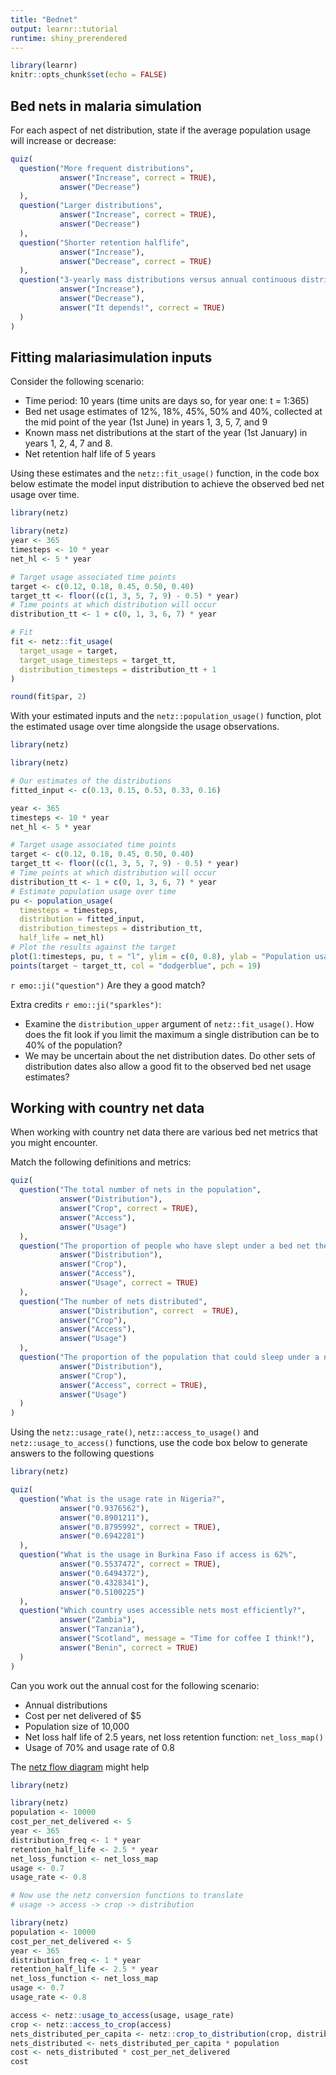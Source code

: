 ```yaml
---
title: "Bednet"
output: learnr::tutorial
runtime: shiny_prerendered
---
```


```r
library(learnr)
knitr::opts_chunk$set(echo = FALSE)
```

## Bed nets in malaria simulation

For each aspect of net distribution, state if the average population usage will increase or decrease:

```r
quiz(
  question("More frequent distributions",
           answer("Increase", correct = TRUE),
           answer("Decrease")
  ),
  question("Larger distributions",
           answer("Increase", correct = TRUE),
           answer("Decrease")
  ),
  question("Shorter retention halflife",
           answer("Increase"),
           answer("Decrease", correct = TRUE)
  ),
  question("3-yearly mass distributions versus annual continuous distribution",
           answer("Increase"),
           answer("Decrease"),
           answer("It depends!", correct = TRUE)
  )
)
```

## Fitting malariasimulation inputs

Consider the following scenario:

-   Time period: 10 years (time units are days so, for year one: t = 1:365)
-   Bed net usage estimates of 12%, 18%, 45%, 50% and 40%, collected at the mid point of the year (1st June) in years 1, 3, 5, 7, and 9
-   Known mass net distributions at the start of the year (1st January) in years 1, 2, 4, 7 and 8.
-   Net retention half life of 5 years

Using these estimates and the `netz::fit_usage()` function, in the code box below estimate the model input distribution to achieve the observed bed net usage over time.

```r
library(netz)

```

```r
library(netz)
year <- 365
timesteps <- 10 * year
net_hl <- 5 * year

# Target usage associated time points
target <- c(0.12, 0.18, 0.45, 0.50, 0.40)
target_tt <- floor((c(1, 3, 5, 7, 9) - 0.5) * year)
# Time points at which distribution will occur
distribution_tt <- 1 + c(0, 1, 3, 6, 7) * year

# Fit
fit <- netz::fit_usage(
  target_usage = target,
  target_usage_timesteps = target_tt,
  distribution_timesteps = distribution_tt + 1
)

round(fit$par, 2)
```

With your estimated inputs and the `netz::population_usage()` function, plot the estimated usage over time alongside the usage observations.

```r
library(netz)

```

```r
library(netz)

# Our estimates of the distributions
fitted_input <- c(0.13, 0.15, 0.53, 0.33, 0.16)

year <- 365
timesteps <- 10 * year
net_hl <- 5 * year

# Target usage associated time points
target <- c(0.12, 0.18, 0.45, 0.50, 0.40)
target_tt <- floor((c(1, 3, 5, 7, 9) - 0.5) * year)
# Time points at which distribution will occur
distribution_tt <- 1 + c(0, 1, 3, 6, 7) * year
# Estimate population usage over time
pu <- population_usage(
  timesteps = timesteps,
  distribution = fitted_input,
  distribution_timesteps = distribution_tt,
  half_life = net_hl)
# Plot the results against the target
plot(1:timesteps, pu, t = "l", ylim = c(0, 0.8), ylab = "Population usage", xlab = "Time")
points(target ~ target_tt, col = "dodgerblue", pch = 19)
```

`r emo::ji("question")` Are they a good match?

Extra credits `r emo::ji("sparkles")`:

-   Examine the `distribution_upper` argument of `netz::fit_usage()`. How does the fit look if you limit the maximum a single distribution can be to 40% of the population?
-   We may be uncertain about the net distribution dates. Do other sets of distribution dates also allow a good fit to the observed bed net usage estimates?

## Working with country net data

When working with country net data there are various bed net metrics that you might encounter.

Match the following definitions and metrics:

```r
quiz(
  question("The total number of nets in the population",
           answer("Distribution"),
           answer("Crop", correct = TRUE),
           answer("Access"),
           answer("Usage")
  ),
  question("The proportion of people who have slept under a bed net the previous night",
           answer("Distribution"),
           answer("Crop"),
           answer("Access"),
           answer("Usage", correct = TRUE)
  ),
  question("The number of nets distributed",
           answer("Distribution", correct  = TRUE),
           answer("Crop"),
           answer("Access"),
           answer("Usage")
  ),
  question("The proportion of the population that could sleep under a net",
           answer("Distribution"),
           answer("Crop"),
           answer("Access", correct = TRUE),
           answer("Usage")
  )
)
```

Using the `netz::usage_rate()`, `netz::access_to_usage()` and `netz::usage_to_access()` functions, use the code box below to generate answers to the following questions

```r
library(netz)

```

```r
quiz(
  question("What is the usage rate in Nigeria?",
           answer("0.9376562"),
           answer("0.8901211"),
           answer("0.8795992", correct = TRUE),
           answer("0.6942281")
  ),
  question("What is the usage in Burkina Faso if access is 62%",
           answer("0.5537472", correct = TRUE),
           answer("0.6494372"),
           answer("0.4328341"),
           answer("0.5100225")
  ),
  question("Which country uses accessible nets most efficiently?",
           answer("Zambia"),
           answer("Tanzania"),
           answer("Scotland", message = "Time for coffee I think!"),
           answer("Benin", correct = TRUE)
  )
)
```

Can you work out the annual cost for the following scenario:

-   Annual distributions
-   Cost per net delivered of \$5
-   Population size of 10,000
-   Net loss half life of 2.5 years, net loss retention function: `net_loss_map()`
-   Usage of 70% and usage rate of 0.8

The [netz flow diagram](https://mrc-ide.github.io/netz/) might help

```r
library(netz)

```

```r
library(netz)
population <- 10000
cost_per_net_delivered <- 5
year <- 365
distribution_freq <- 1 * year
retention_half_life <- 2.5 * year
net_loss_function <- net_loss_map
usage <- 0.7
usage_rate <- 0.8

# Now use the netz conversion functions to translate
# usage -> access -> crop -> distribution
```

```r
library(netz)
population <- 10000
cost_per_net_delivered <- 5
year <- 365
distribution_freq <- 1 * year
retention_half_life <- 2.5 * year
net_loss_function <- net_loss_map
usage <- 0.7
usage_rate <- 0.8

access <- netz::usage_to_access(usage, usage_rate)
crop <- netz::access_to_crop(access)
nets_distributed_per_capita <- netz::crop_to_distribution(crop, distribution_freq, retention_half_life, net_loss_function)
nets_distributed <- nets_distributed_per_capita * population
cost <- nets_distributed * cost_per_net_delivered
cost
```
